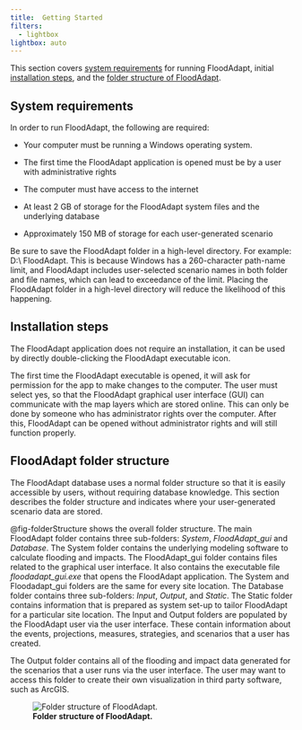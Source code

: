 ```yaml
---
title: 	Getting Started
filters:
  - lightbox
lightbox: auto
---
```

This section covers [system requirements](#system-requirements) for running FloodAdapt, initial [installation steps](#installation-steps), and the [folder structure of FloodAdapt](#floodadapt-folder-structure).


## System requirements
In order to run FloodAdapt, the following are required:

* Your computer must be running a Windows operating system.

* The first time the FloodAdapt application is opened must be by a user with administrative rights

* The computer must have access to the internet

* At least 2 GB of storage for the FloodAdapt system files and the underlying database

* Approximately 150 MB of storage for each user-generated scenario

::: {.callout-warning}
Be sure to save the FloodAdapt folder in a high-level directory. For example: D:\\\ FloodAdapt. This is because Windows has a 260-character path-name limit, and FloodAdapt includes user-selected scenario names in both folder and file names, which can lead to exceedance of the limit. Placing the FloodAdapt folder in a high-level directory will reduce the likelihood of this happening.
:::

## Installation steps
The FloodAdapt application does not require an installation, it can be used by directly double-clicking the FloodAdapt executable icon.

The first time the FloodAdapt executable is opened, it will ask for permission for the app to make changes to the computer. The user must select yes, so that the FloodAdapt graphical user interface (GUI) can communicate with the map layers which are stored online. This can only be done by someone who has administrator rights over the computer. After this, FloodAdapt can be opened without administrator rights and will still function properly.

## FloodAdapt folder structure
The FloodAdapt database uses a normal folder structure so that it is easily accessible by users, without requiring database knowledge. This section describes the folder structure and indicates where your user-generated scenario data are stored.

@fig-folderStructure shows the overall folder structure. The main FloodAdapt folder contains three sub-folders: *System*, *FloodAdapt_gui* and *Database*. The System folder contains the underlying modeling software to calculate flooding and impacts. The FloodAdapt_gui folder contains files related to the graphical user interface. It also contains the executable file *floodadapt_gui.exe* that opens the FloodAdapt application. The System and Floodadapt_gui folders are the same for every site location. The Database folder contains three sub-folders: *Input*, *Output*, and *Static*. The Static folder contains information that is prepared as system set-up to tailor FloodAdapt for a particular site location. The Input and Output folders are populated by the FloodAdapt user via the user interface. These contain information about the events, projections, measures, strategies, and scenarios that a user has created.

The Output folder contains all of the flooding and impact data generated for the scenarios that a user runs via the user interface. The user may want to access this folder to create their own visualization in third party software, such as ArcGIS.

![**Folder structure of FloodAdapt.**](../_static/images/folderStructure.png){#fig-folderStructure}
